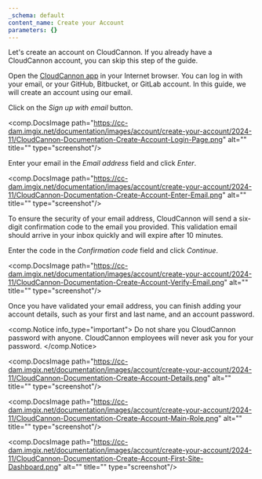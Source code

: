 ```yaml
---
_schema: default
content_name: Create your Account
parameters: {}
---
```

Let's create an account on CloudCannon. If you already have a CloudCannon account, you can skip this step of the guide.

Open the [CloudCannon app](https://app.cloudcannon.com/register) in your Internet browser. You can log in with your email, or your GitHub, Bitbucket, or GitLab account. In this guide, we will create an account using our email.

Click on the *Sign up with email* button.

<comp.DocsImage path="https://cc-dam.imgix.net/documentation/images/account/create-your-account/2024-11/CloudCannon-Documentation-Create-Account-Login-Page.png" alt="" title="" type="screenshot"/>

Enter your email in the *Email address* field and click *Enter*.

<comp.DocsImage path="https://cc-dam.imgix.net/documentation/images/account/create-your-account/2024-11/CloudCannon-Documentation-Create-Account-Enter-Email.png" alt="" title="" type="screenshot"/>

To ensure the security of your email address, CloudCannon will send a six-digit confirmation code to the email you provided. This validation email should arrive in your inbox quickly and will expire after 10 minutes.

Enter the code in the *Confirmation code* field and click *Continue*.

<comp.DocsImage path="https://cc-dam.imgix.net/documentation/images/account/create-your-account/2024-11/CloudCannon-Documentation-Create-Account-Verify-Email.png" alt="" title="" type="screenshot"/>

Once you have validated your email address, you can finish adding your account details, such as your first and last name, and an account password.

<comp.Notice info_type="important">
  Do not share you CloudCannon password with anyone. CloudCannon employees will never ask you for your password.
</comp.Notice>

<comp.DocsImage path="https://cc-dam.imgix.net/documentation/images/account/create-your-account/2024-11/CloudCannon-Documentation-Create-Account-Details.png" alt="" title="" type="screenshot"/>

<comp.DocsImage path="https://cc-dam.imgix.net/documentation/images/account/create-your-account/2024-11/CloudCannon-Documentation-Create-Account-Main-Role.png" alt="" title="" type="screenshot"/>

<comp.DocsImage path="https://cc-dam.imgix.net/documentation/images/account/create-your-account/2024-11/CloudCannon-Documentation-Create-Account-First-Site-Dashboard.png" alt="" title="" type="screenshot"/>